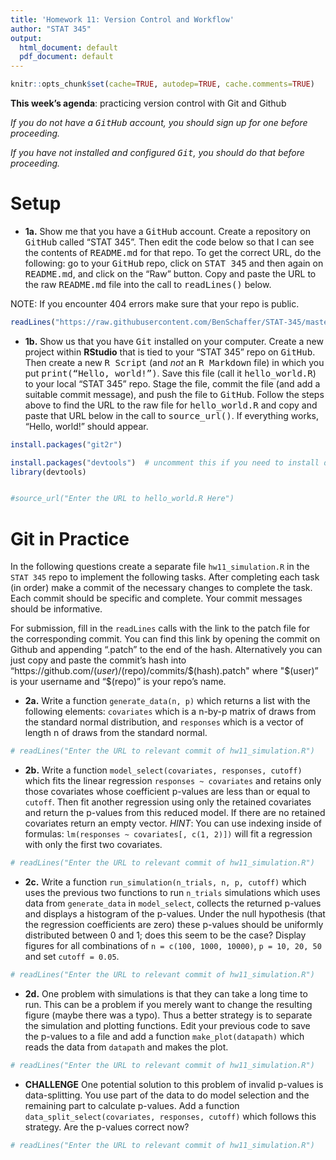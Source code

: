 ```yaml
---
title: 'Homework 11: Version Control and Workflow'
author: "STAT 345"
output:
  html_document: default
  pdf_document: default
---
```


```r
knitr::opts_chunk$set(cache=TRUE, autodep=TRUE, cache.comments=TRUE)
```

**This week's agenda**: practicing version control with Git and Github

*If you do not have a <tt>GitHub</tt> account, you should sign up for one before proceeding.*

*If you have not installed and configured <tt>Git</tt>, you should do that before proceeding.*

Setup
===

- **1a.** Show me that you have a <tt>GitHub</tt> account. Create a repository on <tt>GitHub</tt> called "STAT 345". Then edit the code below so that I can see the contents of <tt>README.md</tt> for that repo. To get the correct URL, do the following: go to your <tt>GitHub</tt> repo, click on <tt>STAT 345</tt> and then again on <tt>README.md</tt>, and click on the "Raw" button. Copy and paste the URL to the raw <tt>README.md</tt> file into the call to <tt>readLines()</tt> below.

NOTE: If you encounter 404 errors make sure that your repo is public.

```r
readLines("https://raw.githubusercontent.com/BenSchaffer/STAT-345/master/README.md")
```

- **1b.** Show us that you have <tt>Git</tt> installed on your computer. Create a new project within **RStudio** that is tied to your "STAT 345" repo on <tt>GitHub</tt>. Then create a new <tt>R Script</tt> (and *not* an <tt>R Markdown</tt> file) in which you put <tt>print("Hello, world!")</tt>. Save this file (call it <tt>hello_world.R</tt>) to your local "STAT 345" repo. Stage the file, commit the file (and add a suitable commit message), and push the file to <tt>GitHub</tt>. Follow the steps above to find the URL to the raw file for <tt>hello_world.R</tt> and copy and paste that URL below in the call to <tt>source_url()</tt>. If everything works, "Hello, world!" should appear.

```r

install.packages("git2r")

install.packages("devtools")  # uncomment this if you need to install devtools
library(devtools)


#source_url("Enter the URL to hello_world.R Here")
```

Git in Practice
===

In the following questions create a separate file `hw11_simulation.R` in the `STAT 345` repo to implement the following tasks. After completing each task (in order) make a commit of the necessary changes to complete the task. Each commit should be specific and complete. Your commit messages should be informative.

For submission, fill in the `readLines` calls with the link to the patch file for the corresponding commit. You can find this link by opening the commit on Github and appending ".patch" to the end of the hash. Alternatively you can just copy and paste the commit's hash into "https://github.com/$(user)/$(repo)/commits/$(hash).patch" where "$(user)" is your username and "$(repo)" is your repo's name.

- **2a.** Write a function `generate_data(n, p)` which returns a list with the following elements: `covariates` which is a n-by-p matrix of draws from the standard normal distribution, and `responses` which is a vector of length n of draws from the standard normal.

```r
# readLines("Enter the URL to relevant commit of hw11_simulation.R")
```

- **2b.** Write a function `model_select(covariates, responses, cutoff)` which fits the linear regression `responses ~ covariates` and retains only those covariates whose coefficient p-values are less than or equal to `cutoff`. Then fit another regression using only the retained covariates and return the p-values from this reduced model. If there are no retained covariates return an empty vector. *HINT*: You can use indexing inside of formulas: `lm(responses ~ covariates[, c(1, 2)])` will fit a regression with only the first two covariates.

```r
# readLines("Enter the URL to relevant commit of hw11_simulation.R")
```

- **2c.** Write a function `run_simulation(n_trials, n, p, cutoff)` which uses the previous two functions to run `n_trials` simulations which uses data from `generate_data` in `model_select`, collects the returned p-values and displays a histogram of the p-values. Under the null hypothesis (that the regression coefficients are zero) these p-values should be uniformly distributed between 0 and 1; does this seem to be the case? Display figures for all combinations of `n = c(100, 1000, 10000)`, `p = 10, 20, 50` and set `cutoff = 0.05`.

```r
# readLines("Enter the URL to relevant commit of hw11_simulation.R")
```

- **2d.** One problem with simulations is that they can take a long time to run. This can be a problem if you merely want to change the resulting figure (maybe there was a typo). Thus a better strategy is to separate the simulation and plotting functions. Edit your previous code to save the p-values to a file and add a function `make_plot(datapath)` which reads the data from `datapath` and makes the plot.

```r
# readLines("Enter the URL to relevant commit of hw11_simulation.R")
```

- **CHALLENGE** One potential solution to this problem of invalid p-values is data-splitting. You use part of the data to do model selection and the remaining part to calculate p-values. Add a function `data_split_select(covariates, responses, cutoff)` which follows this strategy. Are the p-values correct now?

```r
# readLines("Enter the URL to relevant commit of hw11_simulation.R")
```
